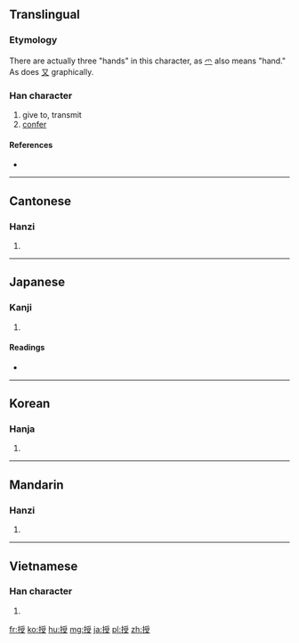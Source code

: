 ==Translingual==
===Etymology===
{{Han compound|手|t1=hand|受|ls=psc|c1=s|c2=p}}

There are actually three "hands" in this character, as [[爫]] also means "hand." As does [[又]] graphically.

===Han character===
{{Han char|rn=64|rad=手|as=08|sn=11|four=5204<sub>7</sub>|canj=手月月水 (QBBE)}}

# give to, transmit
# [[confer]]

====References====
* {{Han ref|kx=0436.190|dkj=12242|dj=0786.050|hdz=31901.020|uh=6388|ud=25480|bh=B1C2|bd=45506}}

----

==Cantonese==

===Hanzi===
{{yue-hanzi|jyut=sau6|y=sau6}}

# {{defn|lang=yue|sort=手08}}

----

==Japanese==

===Kanji===
{{ja-kanji|grade=5|rs=手08}}

# {{defn|lang=ja|sort=手08}}

====Readings====
* {{ja-readings|on=[[じゅ]] (ju)|kun=[[さずける]] (sazukeru), [[さずかる]] (sazukaru)}}

----

==Korean==

===Hanja===
{{ko-hanja|hangeul=수|eumhun=|rv=su|mr=su|y=swu}}

# {{defn|lang=ko|sort=手08}}

----

==Mandarin==

===Hanzi===
{{cmn-hanzi|pin=[[bào]] ([[bao4]]), [[fù]] ([[fu4]]), [[pǒu]] ([[pou3]]), [[shòu]] ([[shou4]])|wg=pao<sup>4</sup>, fu<sup>4</sup>, p'ou<sup>3</sup>, shou<sup>4</sup>}}

# {{defn|lang=cmn|sort=手08}}

----

==Vietnamese==

===Han character===
{{vi-hantu|[[thụ]], [[thọ]], [[thò]]|rs=手08}}

# {{defn|lang=vi|sort=手08}}

[[fr:授]]
[[ko:授]]
[[hu:授]]
[[mg:授]]
[[ja:授]]
[[pl:授]]
[[zh:授]]